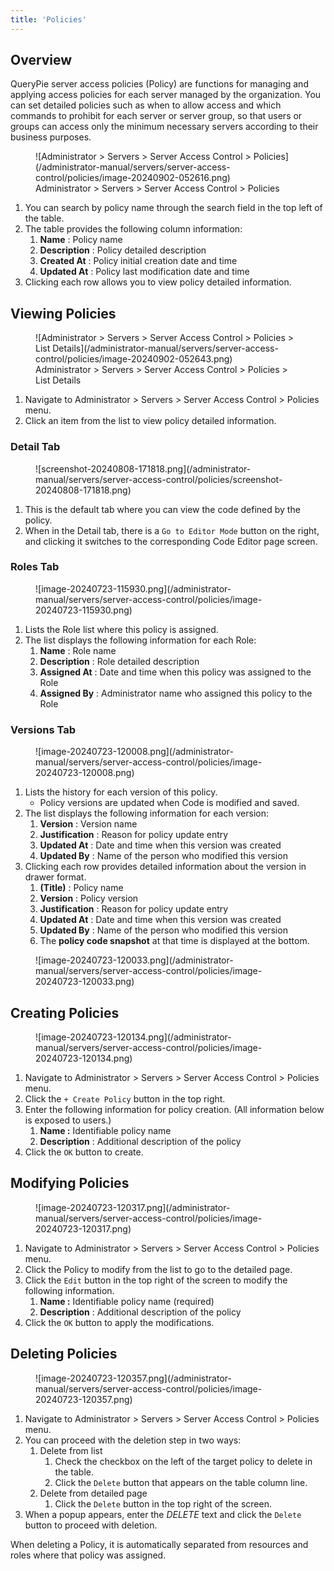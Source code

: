 ```yaml
---
title: 'Policies'
---
```



## Overview

QueryPie server access policies (Policy) are functions for managing and applying access policies for each server managed by the organization. You can set detailed policies such as when to allow access and which commands to prohibit for each server or server group, so that users or groups can access only the minimum necessary servers according to their business purposes.

<figure data-layout="center" data-align="center">
![Administrator &gt; Servers &gt; Server Access Control &gt; Policies](/administrator-manual/servers/server-access-control/policies/image-20240902-052616.png)
<figcaption>
Administrator &gt; Servers &gt; Server Access Control &gt; Policies
</figcaption>
</figure>

1. You can search by policy name through the search field in the top left of the table.
2. The table provides the following column information:
    1.  **Name**  : Policy name
    2.  **Description**  : Policy detailed description
    3.  **Created At**  : Policy initial creation date and time
    4.  **Updated At** : Policy last modification date and time
3. Clicking each row allows you to view policy detailed information.


## Viewing Policies

<figure data-layout="center" data-align="center">
![Administrator &gt; Servers &gt; Server Access Control &gt; Policies &gt; List Details](/administrator-manual/servers/server-access-control/policies/image-20240902-052643.png)
<figcaption>
Administrator &gt; Servers &gt; Server Access Control &gt; Policies &gt; List Details
</figcaption>
</figure>

1. Navigate to Administrator &gt; Servers &gt; Server Access Control &gt; Policies menu.
2. Click an item from the list to view policy detailed information.

### Detail Tab

<figure data-layout="center" data-align="center">
![screenshot-20240808-171818.png](/administrator-manual/servers/server-access-control/policies/screenshot-20240808-171818.png)
</figure>

1. This is the default tab where you can view the code defined by the policy.
2. When in the Detail tab, there is a `Go to Editor Mode` button on the right, and clicking it switches to the corresponding Code Editor page screen.


### Roles Tab

<figure data-layout="center" data-align="center">
![image-20240723-115930.png](/administrator-manual/servers/server-access-control/policies/image-20240723-115930.png)
</figure>

1. Lists the Role list where this policy is assigned.
2. The list displays the following information for each Role:
    1.  **Name**  : Role name
    2.  **Description**  : Role detailed description
    3.  **Assigned At**  : Date and time when this policy was assigned to the Role
    4.  **Assigned By** : Administrator name who assigned this policy to the Role


### Versions Tab

<figure data-layout="center" data-align="center">
![image-20240723-120008.png](/administrator-manual/servers/server-access-control/policies/image-20240723-120008.png)
</figure>

1. Lists the history for each version of this policy.
    * Policy versions are updated when Code is modified and saved.
2. The list displays the following information for each version:
    1.  **Version**  : Version name
    2.  **Justification**  : Reason for policy update entry
    3.  **Updated At**  : Date and time when this version was created
    4.  **Updated By**  : Name of the person who modified this version
3. Clicking each row provides detailed information about the version in drawer format.
    1.  **(Title)**  : Policy name
    2.  **Version**  : Policy version
    3.  **Justification**  : Reason for policy update entry
    4.  **Updated At**  : Date and time when this version was created
    5.  **Updated By**  : Name of the person who modified this version
    6. The **policy code snapshot** at that time is displayed at the bottom.

<figure data-layout="center" data-align="center">
![image-20240723-120033.png](/administrator-manual/servers/server-access-control/policies/image-20240723-120033.png)
</figure>


## Creating Policies

<figure data-layout="left" data-align="left">
![image-20240723-120134.png](/administrator-manual/servers/server-access-control/policies/image-20240723-120134.png)
</figure>

1. Navigate to Administrator &gt; Servers &gt; Server Access Control &gt; Policies menu.
2. Click the `+ Create Policy` button in the top right.
3. Enter the following information for policy creation. (All information below is exposed to users.)
    1.  **Name :** Identifiable policy name
    2.  **Description** : Additional description of the policy
4. Click the `OK` button to create.


## Modifying Policies

<figure data-layout="left" data-align="left">
![image-20240723-120317.png](/administrator-manual/servers/server-access-control/policies/image-20240723-120317.png)
</figure>

1. Navigate to Administrator &gt; Servers &gt; Server Access Control &gt; Policies menu.
2. Click the Policy to modify from the list to go to the detailed page.
3. Click the `Edit` button in the top right of the screen to modify the following information.
    1.  **Name :** Identifiable policy name (required)
    2.  **Description** : Additional description of the policy
4. Click the `OK` button to apply the modifications.


## Deleting Policies

<figure data-layout="left" data-align="left">
![image-20240723-120357.png](/administrator-manual/servers/server-access-control/policies/image-20240723-120357.png)
</figure>

1. Navigate to Administrator &gt; Servers &gt; Server Access Control &gt; Policies menu.
2. You can proceed with the deletion step in two ways:
    1. Delete from list
        1. Check the checkbox on the left of the target policy to delete in the table.
        2. Click the `Delete` button that appears on the table column line.
    2. Delete from detailed page
        1. Click the `Delete` button in the top right of the screen.
3. When a popup appears, enter the *DELETE* text and click the `Delete` button to proceed with deletion.

<Callout type="important">
When deleting a Policy, it is automatically separated from resources and roles where that policy was assigned.
</Callout>
